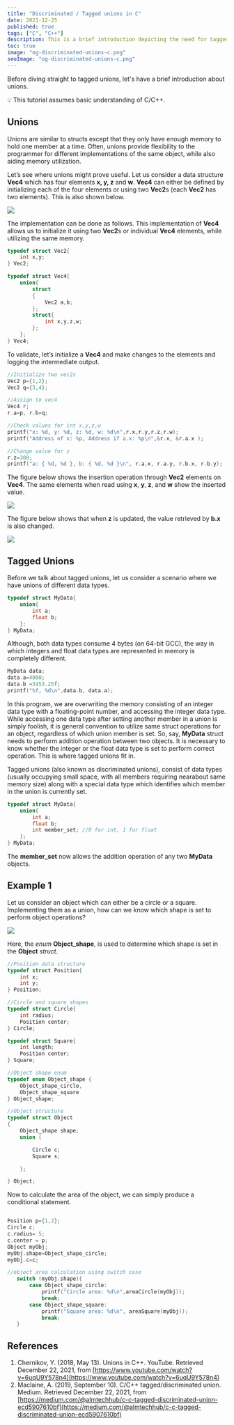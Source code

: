 ```yaml
---
title: "Discriminated / Tagged unions in C"
date: 2021-12-25
published: true
tags: ["C", "C++"]
description: This is a brief introduction depicting the need for tagged unions and their use case
toc: true
image: "og-discriminated-unions-c.png"
seoImage: "og-discriminated-unions-c.png"
---
```



Before diving straight to tagged unions, let's have a brief introduction about unions.

<Callout>
💡 This tutorial assumes basic understanding of C/C++.

</Callout>

## Unions

Unions are similar to structs except that they only have enough memory to hold one member at a time. 
Often, unions provide flexibility to the programmer for different implementations of the same object, 
while also aiding memory utilization.

Let’s see where unions might prove useful. Let us consider a data structure **Vec4** which has four elements **x, 
y, z** and **w**. **Vec4** can either be defined by initializing each of the four elements or using two **Vec2**s 
(each **Vec2** has two elements). This is also shown below. 

<img src="fig-1.png" />

The implementation can be done as follows. This implementation of **Vec4** allows us to initialize it using two **Vec2**s 
or individual **Vec4** elements, while utilizing the same memory.   

```c
typedef struct Vec2{
    int x,y;
} Vec2;
```

```c
typedef struct Vec4{
    union{
        struct 
        {
            Vec2 a,b;
        };
        struct{
            int x,y,z,w;
        };
    };
} Vec4;
```

To validate, let’s initialize a **Vec4** and make changes to the elements and logging the intermediate output.  

```c
//Initialize two vec2s
Vec2 p={1,2};
Vec2 q={3,4};

//Assign to vec4
Vec4 r;
r.a=p, r.b=q;

//Check values for int x,y,z,w
printf("x: %d, y: %d, z: %d, w: %d\n",r.x,r.y,r.z,r.w);
printf("Address of x: %p, Address if a.x: %p\n",&r.x, &r.a.x );

//Change value for z
r.z=300;
printf("a: { %d, %d }, b: { %d, %d }\n", r.a.x, r.a.y, r.b.x, r.b.y);
```

The figure below shows the insertion operation through **Vec2** elements on **Vec4**.
The same elements when read using **x**, **y**, **z**, and **w** show the inserted value.

<img src="fig-2.png" />

The figure below shows that when **z** is updated, the value retrieved by **b.x** is also changed.

<img src="fig-3.png" />

## Tagged Unions

Before we talk about tagged unions, let us consider a scenario where we have unions of different data types.

```c 
typedef struct MyData{
    union{
        int a;
        float b;
    };
} MyData;
```

Although, both data types consume 4 bytes (on 64-bit GCC), 
the way in which integers and float data types are represented in memory is completely different. 

```c 
MyData data;
data.a=4000;
data.b =3453.25f;
printf("%f, %d\n",data.b, data.a);
```

In this program, we are overwriting the memory consisting of an integer data type with a floating-point number, 
and accessing the integer data type. While accessing one data type after setting another member in a union is simply foolish, 
it is general convention to utilize same struct operations for an object, 
regardless of which union member is set. So, say, **MyData** struct needs to perform addition operation between two objects. 
It is necessary to know whether the integer or the float data type is set to perform correct operation. 
This is where tagged unions fit in. 

Tagged unions (also known as discriminated unions), consist of data types (usually occupying small space, 
with all members requiring nearabout same memory size) along with a special data type which identifies which member in the union is currently set.

```c 
typedef struct MyData{
    union{
        int a;
        float b;
        int member_set; //0 for int, 1 for float
    };
} MyData;
```

The **member_set** now allows the addition operation of any two **MyData** objects.

## Example 1

Let us consider an object which can either be a circle or a square. 
Implementing them as a union, how can we know which shape is set to perform object operations?

<img src="fig-4.png" />

Here, the *enum* **Object_shape**, is used to determine which shape is set in the **Object** *struct*.

```c 
//Position data structure
typedef struct Position{
    int x;
    int y;
} Position;

//Circle and square shapes
typedef struct Circle{
    int radius;
    Position center;
} Circle;

typedef struct Square{
    int length;
    Position center;
} Square;

//Object shape enum
typedef enum Object_shape {
    Object_shape_circle,
    Object_shape_square
} Object_shape;

//Object structure
typedef struct Object
{
    Object_shape shape;
    union {

        Circle c;
        Square s;

    };

} Object;
```

Now to calculate the area of the object, we can simply produce a conditional statement.

```c 

Position p={1,2};
Circle c;
c.radius= 5;
c.center = p;
Object myObj;
myObj.shape=Object_shape_circle;
myObj.c=c;

//object area calculation using switch case
   switch (myObj.shape){
       case Object_shape_circle:
           printf("Circle area: %d\n",areaCircle(myObj));
           break;
       case Object_shape_square:
           printf("Square area: %d\n", areaSquare(myObj));
           break;
   }
```

## References

1.	Chernikov, Y. (2018, May 13). Unions in C++. YouTube. Retrieved December 22, 2021, from [https://www.youtube.com/watch?v=6uqU9Y578n4](https://www.youtube.com/watch?v=6uqU9Y578n4)
2.	Maclaine, A. (2019, September 10). C/C++ tagged/discriminated union. Medium. Retrieved December 22, 2021, from [https://medium.com/@almtechhub/c-c-tagged-discriminated-union-ecd5907610bf](https://medium.com/@almtechhub/c-c-tagged-discriminated-union-ecd5907610bf)



